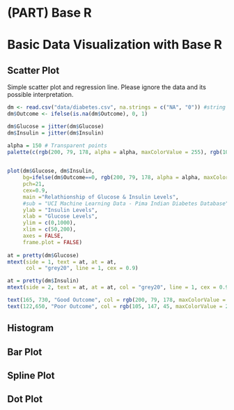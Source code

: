 # (PART) Base R {-}
# Basic Data Visualization with Base R {#base_r}

## Scatter Plot
Simple scatter plot and regression line. Please ignore the data and its possible interpretation.

```r
dm <- read.csv("data/diabetes.csv", na.strings = c("NA", "0")) #string NA and 0 are considered NA
dm$Outcome <- ifelse(is.na(dm$Outcome), 0, 1)

dm$Glucose = jitter(dm$Glucose)
dm$Insulin = jitter(dm$Insulin)

alpha = 150 # Transparent points
palette(c(rgb(200, 79, 178, alpha = alpha, maxColorValue = 255), rgb(105, 147, 45, alpha = alpha, maxColorValue = 255)))

              
plot(dm$Glucose, dm$Insulin, 
     bg=ifelse(dm$Outcome==0, rgb(200, 79, 178, alpha = alpha, maxColorValue = 255), rgb(105, 147, 45, alpha = alpha, maxColorValue = 255)),
     pch=21, 
     cex=0.9,
     main ="Relathionship of Glucose & Insulin Levels",
     #sub = "UCI Machine Learning Data - Pima Indian Diabetes Database",
     ylab = "Insulin Levels",
     xlab = "Glucose Levels",
     ylim = c(0,1000),
     xlim = c(50,200),
     axes = FALSE,
     frame.plot = FALSE)
    
at = pretty(dm$Glucose)
mtext(side = 1, text = at, at = at,
      col = "grey20", line = 1, cex = 0.9)

at = pretty(dm$Insulin)
mtext(side = 2, text = at, at = at, col = "grey20", line = 1, cex = 0.9)

text(165, 730, "Good Outcome", col = rgb(200, 79, 178, maxColorValue = 255))
text(122,650, "Poor Outcome", col = rgb(105, 147, 45, maxColorValue = 255))
```


## Histogram

## Bar Plot

## Spline Plot

## Dot Plot